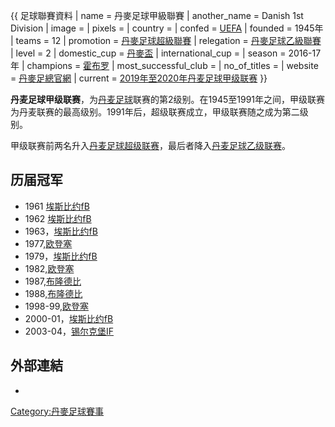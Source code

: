 {{ 足球聯賽資料
| name                 = 丹麥足球甲級聯賽
| another_name         = Danish 1st Division
| image                = 
| pixels               = 
| country              = {{DEN}}
| confed               = [[UEFA|UEFA]]
| founded              = 1945年
| teams                = 12
| promotion            = [[丹麥足球超級聯賽|丹麥足球超級聯賽]]
| relegation           = [[丹麥足球乙級聯賽|丹麥足球乙級聯賽]]
| level                = 2
| domestic_cup         = [[丹麥盃|丹麥盃]]
| international_cup    = 
| season               = 2016-17年
| champions            = [[霍布罗体育会|霍布罗]]
| most_successful_club = 
| no_of_titles         = 
| website              = [http://www.dbu.dk/ 丹麥足總官網]
| current = [[2019年至2020年丹麦足球甲级联赛|2019年至2020年丹麦足球甲级联赛]]
}}

'''丹麦足球甲级联赛'''，为[[丹麦|丹麦]][[足球|足球]]联赛的第2级别。在1945至1991年之间，甲级联赛为丹麦联赛的最高级别。1991年后，超级联赛成立，甲级联赛随之成为第二级别。

甲级联赛前两名升入[[丹麦足球超级联赛|丹麦足球超级联赛]]，最后者降入[[丹麦足球乙级联赛|丹麦足球乙级联赛]]。

== 历届冠军 ==
* 1961 	[[埃斯比约fB|埃斯比约fB]]
* 1962 	[[埃斯比约fB|埃斯比约fB]]
* 1963，[[埃斯比约fB|埃斯比约fB]]
* 1977,[[欧登塞足球俱乐部|欧登塞]]
* 1979，[[埃斯比约fB|埃斯比约fB]]
* 1982,[[欧登塞足球俱乐部|欧登塞]]
* 1987,[[布隆德比足球俱乐部|布隆德比]]
* 1988,[[布隆德比足球俱乐部|布隆德比]]
* 1998-99,[[欧登塞足球俱乐部|欧登塞]]
* 2000-01，[[埃斯比约fB|埃斯比约fB]]
* 2003-04，[[锡尔克堡IF|锡尔克堡IF]]

==外部連結==
*{{official website|http://www.1-division.dk}}  

[[Category:丹麥足球賽事|Category:丹麥足球賽事]]